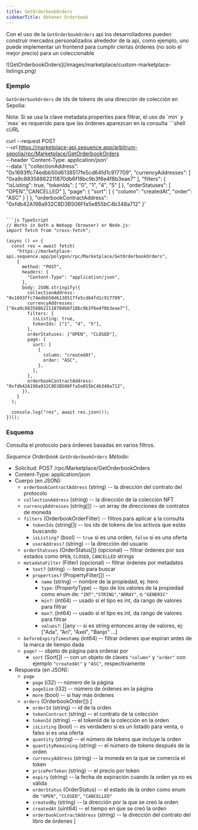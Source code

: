 ```yaml
---
title: GetOrderbookOrders
sidebarTitle: Obtener Orderbook
---
```


Con el uso de la `GetOrderbookOrders` api los desarrolladores pueden construir mercados personalizados alrededor de la api, como ejemplo, uno puede implementar un frontend para cumplir ciertas órdenes (no solo el mejor precio) para un coleccionable

<Frame>
  ![GetOrderbookOrders](/images/marketplace/custom-marketplace-listings.png)
</Frame>

### Ejemplo

`GetOrderbookOrders` de ids de tokens de una dirección de colección en Sepolia:

<Note>
  Nota: Si se usa la clave metadata.properties para filtrar, el uso de `min` y
  `max` es requerido para que las órdenes aparezcan en la consulta
</Note>

<CodeGroup>
  ```shell cURL

  curl --request POST \
    --url https://marketplace-api.sequence.app/arbitrum-sepolia/rpc/Marketplace/GetOrderbookOrders \
    --header 'Content-Type: application/json' \
    --data '{
      "collectionAddress": "0x1693ffc74edbb50d6138517fe5cd64fd1c917709",
      "currencyAddresses": [
          "0xa9c88358862211870db6f18bc9b3f6e4f8b3eae7"
      ],
      "filters": {
          "isListing": true,
          "tokenIds": [
              "0",
              "1",
              "4",
              "5"
          ]
      },
      "orderStatuses": [
          "OPEN","CANCELLED"
      ],
      "page": {
          "sort": [
              {
                  "column": "createdAt",
                  "order": "ASC"
              }
          ]
      },
      "orderbookContractAddress": "0xfdb42A198a932C8D3B506Ffa5e855bC4b348a712"
  }'
  ```

  ```js TypeScript
  // Works in both a Webapp (browser) or Node.js:
  import fetch from "cross-fetch";

  (async () => {
    const res = await fetch(
      "https://marketplace-api.sequence.app/polygon/rpc/Marketplace/GetOrderbookOrders",
      {
        method: "POST",
        headers: {
          "Content-Type": "application/json",
        },
        body: JSON.stringify({
          collectionAddress: "0x1693ffc74edbb50d6138517fe5cd64fd1c917709",
          currencyAddresses: ["0xa9c88358862211870db6f18bc9b3f6e4f8b3eae7"],
          filters: {
            isListing: true,
            tokenIds: ["1", "4", "5"],
          },
          orderStatuses: ["OPEN", "CLOSED"],
          page: {
            sort: [
              {
                column: "createdAt",
                order: "ASC",
              },
            ],
          },
          orderbookContractAddress: "0xfdb42A198a932C8D3B506Ffa5e855bC4b348a712",
        }),
      }
    );

    console.log("res", await res.json());
  })();
  ```
</CodeGroup>

### Esquema

Consulta el protocolo para órdenes basadas en varios filtros.

*Sequence Orderbook `GetOrderbookOrders` Método:*

* Solicitud: POST /rpc/Marketplace/GetOrderbookOrders
* Content-Type: application/json
* Cuerpo (en JSON):
  * `orderbookContractAddress` (string) -- la dirección del contrato del protocolo
  * `collectionAddress` (string) -- la dirección de la colección NFT
  * `currencyAddresses` (string\[]) -- un array de direcciones de contratos de moneda
  * `filters` (OrderbookOrderFilter) -- filtros para aplicar a la consulta
    * `tokenIds` (string\[]) -- los ids de tokens de los activos que estás buscando
    * `isListing?` (bool) -- `true` si es una orden, `false` si es una oferta
    * `userAddress?` (string) -- la dirección del usuario
  * `orderStatuses` (OrderStatus\[]) (opcional) -- filtrar órdenes por sus estados como `OPEN`, `CLOSED`, `CANCELLED` strings
  * `metadataFilter` (Filter) (opcional) -- filtrar órdenes por metadatos
    * `text?` (string) -- texto para buscar
    * `properties?` (PropertyFilter\[]) --
      * `name` (string) -- nombre de la propiedad, ej: hero
      * `type`: (PropertyType) -- tipo de los valores de la propiedad como enum de: `"INT"`,`"STRING"`,`"ARRAY"`, o `"GENERIC"`
      * `min?`: (int64) -- usado si el tipo es int, da rango de valores para filtrar
      * `max?`: (int64) -- usado si el tipo es int, da rango de valores para filtrar
      * `values?`: \[]any -- si es string entonces array de valores, ej: \["Ada", "Ari", "Axel", "Banjo" ...]
  * `beforeExpiryTimestamp` (int64) -- filtrar órdenes que expiran antes de la marca de tiempo dada
  * `page?` -- objeto de página para ordenar por
    * `sort` (Sort\[]) -- con un objeto de claves `"column"` y `"order"` con ejemplo `"createdAt"` y `"ASC"`, respectivamente
* Respuesta (en JSON):
  * `page`
    * `page` (i32) -- número de la página
    * `pageSize` (i32) -- número de órdenes en la página
    * `more` (bool) -- si hay más órdenes
  * `orders` (OrderbookOrder\[])
    \[
    * `orderId` (string) -- id de la orden
    * `tokenContract` (string) -- el contrato de la colección
    * `tokenId` (string) -- el tokenId de la colección en la orden
    * `isListing` (bool) -- es verdadero si es un listado para venta, o falso si es una oferta
    * `quantity` (string) -- el número de tokens que incluye la orden
    * `quantityRemaining` (string) -- el número de tokens después de la orden
    * `currencyAddress` (string) -- la moneda en la que se comercia el token
    * `pricePerToken` (string) -- el precio por token
    * `expiry` (string) -- la fecha de expiración cuando la orden ya no es válida
    * `orderStatus` (OrderStatus) -- el estado de la orden como enum de `"OPEN"`, `"CLOSED"`, `"CANCELLED"`
    * `createdBy` (string) -- la dirección por la que se creó la orden
    * `createdAt` (uint64) -- el tiempo en que se creó la orden
    * `orderbookContractAddress` (string) -- la dirección del contrato del libro de órdenes
      ]

